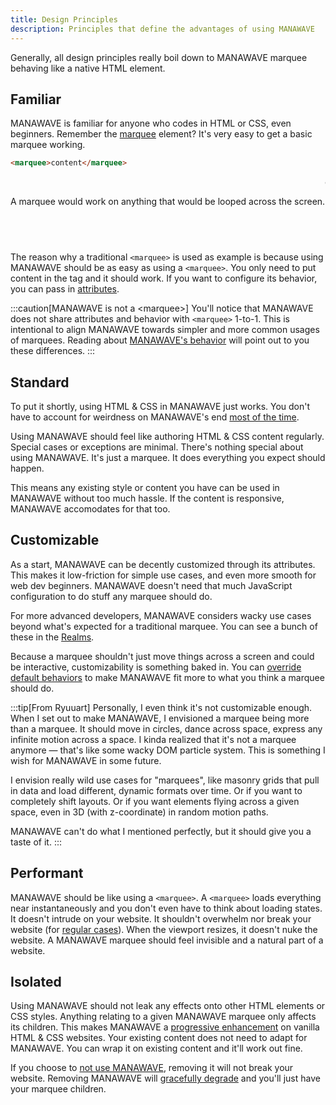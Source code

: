 ```yaml
---
title: Design Principles
description: Principles that define the advantages of using MANAWAVE
---
```


Generally, all design principles really boil down to MANAWAVE marquee behaving like a
native HTML element.

## Familiar

MANAWAVE is familiar for anyone who codes in HTML or CSS, even beginners. Remember the [marquee](https://developer.mozilla.org/en-US/docs/Web/HTML/Element/marquee) element?
It's very easy to get a basic marquee working.

```html
<marquee>content</marquee>
```

<marquee scrollamount="2">content</marquee>

A marquee would work on anything that would be looped across the screen.

<marquee direction="up" scrollamount="2">
  <pre>This will loop even though it's not just text</pre>
</marquee>

The reason why a traditional `<marquee>` is used as example is because
using MANAWAVE should be as easy as using a `<marquee>`. You only
need to put content in the tag and it should work. If you want to
configure its behavior, you can pass in [attributes](/docs/reference/attributes).

:::caution[MANAWAVE is not a \<marquee\>]
You'll notice that MANAWAVE does not share attributes and behavior with `<marquee>` 1-to-1.
This is intentional to align MANAWAVE towards simpler and more common usages of marquees.
Reading about [MANAWAVE's behavior](/docs/reference/behavior) will point out to you these differences.
:::

## Standard

To put it shortly, using HTML & CSS in MANAWAVE just works. You don't have to account for
weirdness on MANAWAVE's end [most of the time](/docs/reference/limits).

Using MANAWAVE should feel like authoring HTML & CSS content regularly.
Special cases or exceptions are minimal. There's nothing special about
using MANAWAVE. It's just a marquee. It does everything you expect should happen.

This means any existing style or content you have can be used in MANAWAVE without too much hassle.
If the content is responsive, MANAWAVE accomodates for that too.

## <a id="customizable"></a> Customizable

As a start, MANAWAVE can be decently customized through its attributes.
This makes it low-friction for simple use cases, and even more smooth for web dev beginners.
MANAWAVE doesn't need that much JavaScript configuration to do stuff any marquee should do.

For more advanced developers, MANAWAVE considers wacky use cases beyond what's expected for a traditional marquee. You can see a bunch of these in the [Realms](/#realms).

Because a marquee shouldn't just move things across a screen and could be interactive,
customizability is something baked in. You can [override default behaviors](/docs/guides/overrides)
to make MANAWAVE fit more to what you think a marquee should do.

:::tip[From Ryuuart]
Personally, I even think it's not customizable enough. When I set out to make MANAWAVE,
I envisioned a marquee being more than a marquee. It should move in circles, dance across space,
express any infinite motion across a space. I kinda realized that it's not a marquee anymore —
that's like some wacky DOM particle system. This is something I wish for MANAWAVE in some future.

I envision really wild use cases for "marquees", like masonry grids that pull in data
and load different, dynamic formats over time. Or if you want to completely shift layouts.
Or if you want elements flying across a given space, even in 3D (with z-coordinate) in random motion paths.

MANAWAVE can't do what I mentioned perfectly, but it should give you a taste of it.
:::

## Performant

MANAWAVE should be like using a `<marquee>`. A `<marquee>` loads everything near
instantaneously and you don't even have to think about loading states. It doesn't
intrude on your website. It shouldn't overwhelm nor break your website (for [regular cases](/docs/reference/limits)). When the viewport resizes,
it doesn't nuke the website. A MANAWAVE marquee should feel invisible and a natural part of a website.

## Isolated

Using MANAWAVE should not leak any effects onto other HTML elements or CSS styles.
Anything relating to a given MANAWAVE marquee only affects its children. This makes
MANAWAVE a [progressive enhancement](https://developer.mozilla.org/en-US/docs/Glossary/Progressive_Enhancement) on vanilla HTML & CSS websites.
Your existing content does not need to adapt for MANAWAVE. You can wrap it on existing content and it'll work out fine.

If you choose to [not use MANAWAVE](/docs/reference/limits), removing it will not break your website.
Removing MANAWAVE will [gracefully degrade](https://developer.mozilla.org/en-US/docs/Glossary/Graceful_degradation) and you'll just have your marquee children.

